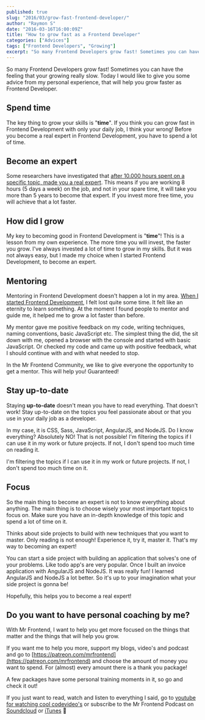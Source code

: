 ```yaml
---
published: true
slug: "2016/03/grow-fast-frontend-developer/"
author: "Raymon S"
date: "2016-03-16T16:00:09Z"
title: "How to grow fast as a Frontend Developer"
categories: ["Advices"]
tags: ["Frontend Developers", "Growing"]
excerpt: "So many Frontend Developers grow fast! Sometimes you can have the feeling that your growing really ..."
---
```


So many Frontend Developers grow fast! Sometimes you can have the feeling that your growing really slow. Today I would like to give you some advice from my personal experience, that will help you grow faster as Frontend Developer.

## Spend time

The key thing to grow your skills is "**time**". If you think you can grow fast in Frontend Development with only your daily job, I think your wrong! Before you become a real expert in Frontend Development, you have to spend a lot of time.

## Become an expert

Some researchers have investigated that [after 10.000 hours spent on a specific topic, made you a real expert](http://www.fastcodesign.com/3027564/asides/scientists-debunk-the-myth-that-10000-hours-of-practice-makes-you-an-expert). This means if you are working 8 hours (5 days a week) on the job, and not in your spare time, it will take you more than 5 years to become that expert. If you invest more free time, you will achieve that a lot faster.

## How did I grow

My key to becoming good in Frontend Development is "**time**"! This is a lesson from my own experience. The more time you will invest, the faster you grow. I've always invested a lot of time to grow in my skills. But it was not always easy, but I made my choice when I started Frontend Development, to become an expert.

## Mentoring

Mentoring in Frontend Development doesn't happen a lot in my area. [When I started Frontend Development](http://www.raymonschouwenaar.nl/junior-frontend-developer-needed-mentor-coach/), I felt lost quite some time. It felt like an eternity to learn something. At the moment I found people to mentor and guide me, it helped me to grow a lot faster than before.

My mentor gave me positive feedback on my code, writing techniques, naming conventions, basic JavaScript etc. The simplest thing the did, the sit down with me, opened a browser with the console and started with basic JavaScript. Or checked my code and came up with positive feedback, what I should continue with and with what needed to stop.

In the Mr Frontend Community, we like to give everyone the opportunity to get a mentor. This will help you! Guaranteed!

## Stay up-to-date

Staying **up-to-date** doesn't mean you have to read everything. That doesn't work! Stay up-to-date on the topics you feel passionate about or that you use in your daily job as a developer.

In my case, it is CSS, Sass, JavaScript, AngularJS, and NodeJS. Do I know everything? Absolutely NO! That is not possible! I'm filtering the topics if I can use it in my work or future projects. If not, I don't spend too much time on reading it.

I'm filtering the topics if I can use it in my work or future projects. If not, I don't spend too much time on it.

## Focus

So the main thing to become an expert is not to know everything about anything. The main thing is to choose wisely your most important topics to focus on. Make sure you have an in-depth knowledge of this topic and spend a lot of time on it.

Thinks about side projects to build with new techniques that you want to master. Only reading is not enough! Experience it, try it, master it. That's my way to becoming an expert!

You can start a side project with building an application that solves's one of your problems. Like todo app's are very popular. Once I built an invoice application with AngularJS and NodeJS. It was really fun! I learned AngularJS and NodeJS a lot better. So it's up to your imagination what your side project is gonna be!

Hopefully, this helps you to become a real expert!

## **Do you want to have personal coaching by me?**

With Mr Frontend, I want to help you get more focused on the things that matter and the things that will help you grow.

If you want me to help you more, support my blogs, video's and podcast and go to [https://patreon.com/mrfrontend](https://patreon.com/mrfrontend) and choose the amount of money you want to spend. For (almost) every amount there is a thank you package!

A few packages have some personal training moments in it, so go and check it out!

If you just want to read, watch and listen to everything I said, go to [youtube for watching cool codevideo's](http://youtube.com/mrfrontendcommunity) or subscribe to the Mr Frontend Podcast on [Soundcloud](https://soundcloud.com/mr-frontend-community) or [iTunes](http://bit.ly/MRFRONTEND-ITUNES) 🙏
